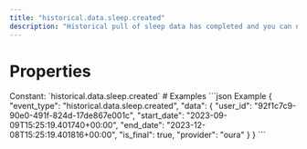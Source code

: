 ```yaml
---
title: "historical.data.sleep.created"
description: "Historical pull of sleep data has completed and you can now pull data for this resource."
---
```

# Properties
<ResponseField name="event_type" type="const string" required="true">
Constant: `historical.data.sleep.created`
</ResponseField>
<ResponseField name="data" type="HistoricalDataCreated" required="true">
<Expandable title="HistoricalDataCreated" defaultOpen="true">
<ResponseField name="user_id" type="string" required="true">
</ResponseField>
<ResponseField name="start_date" type="string" required="true">
</ResponseField>
<ResponseField name="end_date" type="string" required="true">
</ResponseField>
<ResponseField name="is_final" type="boolean" required="true">
</ResponseField>
<ResponseField name="provider" type="string" required="true">
</ResponseField>
</Expandable>
</ResponseField>
# Examples
<CodeGroup>
```json Example
{
  "event_type": "historical.data.sleep.created",
  "data": {
    "user_id": "92f1c7c9-90e0-491f-824d-17de867e001c",
    "start_date": "2023-09-09T15:25:19.401740+00:00",
    "end_date": "2023-12-08T15:25:19.401816+00:00",
    "is_final": true,
    "provider": "oura"
  }
}
```
</CodeGroup>
